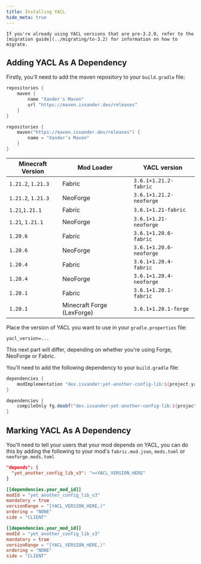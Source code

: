 ```yaml
---
title: Installing YACL
hide_meta: true
---
```


<Callout variant="warning">

    If you're already using YACL versions that are pre-3.2.0, refer to the [migration guide](../migrating/to-3.2) for information on how to migrate.

</Callout>

## Adding YACL As A Dependency

Firstly, you'll need to add the maven repository to your `build.gradle` file:

<CodeTabs>

```groovy !!tabs Groovy DSL (build.gradle)
repositories {
    maven {
        name "Xander's Maven"
        url "https://maven.isxander.dev/releases"
    }
}
```

```kotlin !!tabs Kotlin DSL (build.gradle.kts)
repositories {
    maven("https://maven.isxander.dev/releases") {
        name = "Xander's Maven"
    }
}
```

</CodeTabs>

| Minecraft Version  | Mod Loader                 | YACL version            |
| ------------------ | -------------------------- | ----------------------- |
| `1.21.2`, `1.21.3` | Fabric                     | `3.6.1+1.21.2-fabric`   |
| `1.21.2`, `1.21.3` | NeoForge                   | `3.6.1+1.21.2-neoforge` |
| `1.21`,`1.21.1`    | Fabric                     | `3.6.1+1.21-fabric`     |
| `1.21`, `1.21.1`   | NeoForge                   | `3.6.1+1.21-neoforge`   |
| `1.20.6`           | Fabric                     | `3.6.1+1.20.6-fabric`   |
| `1.20.6`           | NeoForge                   | `3.6.1+1.20.6-neoforge` |
| `1.20.4`           | Fabric                     | `3.6.1+1.20.4-fabric`   |
| `1.20.4`           | NeoForge                   | `3.6.1+1.20.4-neoforge` |
| `1.20.1`           | Fabric                     | `3.6.1+1.20.1-fabric`   |
| `1.20.1`           | Minecraft Forge (LexForge) | `3.6.1+1.20.1-forge`    |

Place the version of YACL you want to use in your `gradle.properties` file:

```properties
yacl_version=...
```

This next part will differ, depending on whether you're using Forge, NeoForge or Fabric.

You'll need to add the following dependency to your `build.gradle` file:

<CodeTabs>

```groovy !!tabs Fabric Loom
dependencies {
    modImplementation "dev.isxander:yet-another-config-lib:${project.yacl_version}"
}
```

```groovy !!tabs ForgeGradle
dependencies {
    compileOnly fg.deobf("dev.isxander:yet-another-config-lib:${project.yacl_version}")
}
```

</CodeTabs>

## Marking YACL As A Dependency

You'll need to tell your users that your mod depends on YACL, you can do this by adding the following to your mod's `fabric.mod.json`, `mods.toml` or `neoforge.mods.toml`

<CodeTabs>

```json !!tabs fabric.mod.json (Fabric)
"depends": {
  "yet_another_config_lib_v3": ">=YACL_VERSION_HERE"
}
```

```toml !!tabs neoforge.mods.toml (NeoForge)
[[dependencies.your_mod_id]]
modId = "yet_another_config_lib_v3"
mandatory = true
versionRange = "[YACL_VERSION_HERE,)"
ordering = "NONE"
side = "CLIENT"
```

```toml !!tabs mods.toml (LexForge)
[[dependencies.your_mod_id]]
modId = "yet_another_config_lib_v3"
mandatory = true
versionRange = "[YACL_VERSION_HERE,)"
ordering = "NONE"
side = "CLIENT"
```

</CodeTabs>
